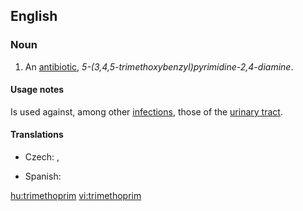 ==English==
{{wikipedia}}
===Noun===
{{en-noun|-}}

# {{pharmaceutical drug}} An [[antibiotic]], ''5-(3,4,5-trimethoxybenzyl)pyrimidine-2,4-diamine''.

====Usage notes====
Is used against, among other [[infection]]s, those of the [[urinary tract]].

====Translations====
{{trans-top|antibiotic}}
* Czech: {{t-|cs|trimethoprim|m}}, {{t|cs|trimetoprim|m}}
{{trans-mid}}
* Spanish: {{t-|es|trimetoprima|f}}
{{trans-bottom}}

[[hu:trimethoprim]]
[[vi:trimethoprim]]